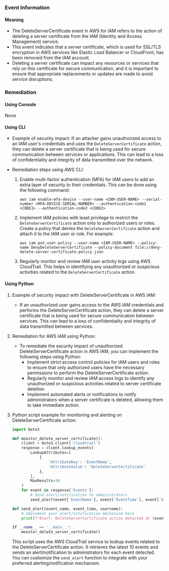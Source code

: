 
### Event Information

#### Meaning

- The DeleteServerCertificate event in AWS for IAM refers to the action of deleting a server certificate from the IAM (Identity and Access Management) service.
- This event indicates that a server certificate, which is used for SSL/TLS encryption in AWS services like Elastic Load Balancer or CloudFront, has been removed from the IAM account.
- Deleting a server certificate can impact any resources or services that rely on this certificate for secure communication, and it is important to ensure that appropriate replacements or updates are made to avoid service disruptions.

### Remediation

#### Using Console

None

#### Using CLI

- Example of security impact: If an attacker gains unauthorized access to an IAM user's credentials and uses the `DeleteServerCertificate` action, they can delete a server certificate that is being used for secure communication between services or applications. This can lead to a loss of confidentiality and integrity of data transmitted over the network.

- Remediation steps using AWS CLI:
  1. Enable multi-factor authentication (MFA) for IAM users to add an extra layer of security to their credentials. This can be done using the following command:
     ```
     aws iam enable-mfa-device --user-name <IAM-USER-NAME> --serial-number <MFA-DEVICE-SERIAL-NUMBER> --authentication-code1 <CODE1> --authentication-code2 <CODE2>
     ```

  2. Implement IAM policies with least privilege to restrict the `DeleteServerCertificate` action only to authorized users or roles. Create a policy that denies the `DeleteServerCertificate` action and attach it to the IAM user or role. For example:
     ```
     aws iam put-user-policy --user-name <IAM-USER-NAME> --policy-name DenyDeleteServerCertificate --policy-document file://deny-delete-server-certificate-policy.json
     ```

  3. Regularly monitor and review IAM user activity logs using AWS CloudTrail. This helps in identifying any unauthorized or suspicious activities related to the `DeleteServerCertificate` action.

#### Using Python

1. Example of security impact with DeleteServerCertificate in AWS IAM:
   - If an unauthorized user gains access to the AWS IAM credentials and performs the DeleteServerCertificate action, they can delete a server certificate that is being used for secure communication between services. This can lead to a loss of confidentiality and integrity of data transmitted between services.

2. Remediation for AWS IAM using Python:
   - To remediate the security impact of unauthorized DeleteServerCertificate action in AWS IAM, you can implement the following steps using Python:
     - Implement strict access control policies for IAM users and roles to ensure that only authorized users have the necessary permissions to perform the DeleteServerCertificate action.
     - Regularly monitor and review IAM access logs to identify any unauthorized or suspicious activities related to server certificate deletion.
     - Implement automated alerts or notifications to notify administrators when a server certificate is deleted, allowing them to take immediate action.

3. Python script example for monitoring and alerting on DeleteServerCertificate action:
   ```python
   import boto3

   def monitor_delete_server_certificate():
       client = boto3.client('cloudtrail')
       response = client.lookup_events(
           LookupAttributes=[
               {
                   'AttributeKey': 'EventName',
                   'AttributeValue': 'DeleteServerCertificate'
               },
           ],
           MaxResults=10
       )
       for event in response['Events']:
           # Send alert/notification to administrators
           send_alert(event['EventName'], event['EventTime'], event['Username'])

   def send_alert(event_name, event_time, username):
       # Implement your alert/notification mechanism here
       print(f"Alert: DeleteServerCertificate action detected at {event_time} by {username}")

   if __name__ == '__main__':
       monitor_delete_server_certificate()
   ```
   This script uses the AWS CloudTrail service to lookup events related to the DeleteServerCertificate action. It retrieves the latest 10 events and sends an alert/notification to administrators for each event detected. You can customize the `send_alert` function to integrate with your preferred alerting/notification mechanism.

